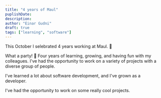 ```yaml
---
title: "4 years of Maul"
puplishDate:
description:
author: "Einar Gudni"
draft: true
tags: ["learning", "software"]
---
```



<Draft />

This October I selebrated 4 years working at Maul. 🥳

What a party! 🎉
Four years of learning, growing, and having fun with my colleagues.
I've had the opportunity to work on a variety of projects with a diverse group of people.

I've learned a lot about software development, and I've grown as a developer.

I've had the opportunity to work on some really cool projects.
